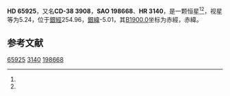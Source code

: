 {{Starbox begin
| name = HD 65925
}}
{{Starbox observe
| epoch = [[J2000.0|J2000.0]]
| constell = {{星座名待查}}<ref name=SIMBAD>{{cite web
 | url=http://simbad.u-strasbg.fr/simbad/sim-id?Ident=HR+3140
 | title =Pulsating variable Star
 | publisher=Centre de Données astronomiques de Strasbourg
 | work=SIMBAD
 | accessdate=2012-07-13}}</ref><ref name=DATA>{{cite web
 | url=http://vizier.u-strasbg.fr/viz-bin/VizieR-5?-out.add=.&-source=5050&-corr=PK=HR&-out.max=9999&HR=3140
 | title=VizieR Detailed Page
 | accessdate=2012-07-13
 | archive-date=2016-03-05
 | archive-url=https://web.archive.org/web/20160305021031/http://vizier.u-strasbg.fr/viz-bin/VizieR-5?-out.add=.&-source=5050&-corr=PK=HR&-out.max=9999&HR=3140
 | dead-url=no
 }}</ref>
| 星官 = 
| ra = {{RA|7|59|28.4}}<ref name=SIMBAD /><ref name=DATA />
| dec = {{DEC|-39|17|50}}<ref name=SIMBAD /><ref name=DATA />
| appmag_v = 5.24<ref name=SIMBAD /><ref name=DATA />
}}
{{Starbox character
| class = F5III<ref name=SIMBAD /><ref name=DATA />
| b-v = 0.39<ref name=SIMBAD /><ref name=DATA />
| u-b = 0.02<ref name=SIMBAD /><ref name=DATA />
| r-i = <ref name=SIMBAD /><ref name=DATA />
| variable = 
}}
{{Starbox astrometry
| radial_v = 0.02
| prop_mo_ra = -8
| parallax = 0.038
| p_error = 
}}
{{Starbox catalog
| names =CD-38 3908，[[SAO星表|SAO]] 198668，[[HD星表|HD]] 65925，[[HR星表|HR]] 3140}}
{{Starbox reference |Simbad=HR+3140}}
{{Starbox end}}

'''HD 65925'''，又名'''CD-38 3908'''，'''SAO 198668'''、'''HR 3140'''，是一颗恒星<ref name=SIMBAD /><ref name=DATA />，视星等为5.24，位于[[銀道座標系|銀經]]254.96，[[銀道座標系|銀緯]]-5.01，其[[B1900.0|B1900.0]]坐标为赤經{{RA|7|55|56.5}}，赤緯{{DEC|-39|-5.01|20}}。

== 参考文献 ==
{{reflist}}

{{star-stub}}

[[Category:HD和HDE天體|65925]]
[[Category:HR天體|3140]]
[[Category:SAO天體|198668]]